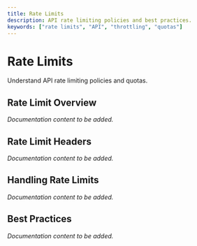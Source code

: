 ```yaml
---
title: Rate Limits
description: API rate limiting policies and best practices.
keywords: ["rate limits", "API", "throttling", "quotas"]
---
```


# Rate Limits

Understand API rate limiting policies and quotas.

## Rate Limit Overview

*Documentation content to be added.*

## Rate Limit Headers

*Documentation content to be added.*

## Handling Rate Limits

*Documentation content to be added.*

## Best Practices

*Documentation content to be added.*
